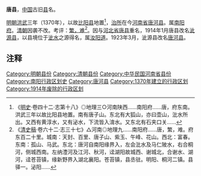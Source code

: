 '''唐县'''，[[中国|中国]]古旧[[县|县]]名。

[[明朝|明朝]][[洪武|洪武]]三年（1370年），以故[[比阳县|比阳县]]地置<ref>《[[明史|明史]]·卷四十二·志第十八》◎地理三○河南陕西......南阳府......唐，府东南。洪武三年以故比阳县地置。南有唐子山。东北有大狐山，亦曰壶山，沘水所出。又西有黄淳水，又有泌水，下流皆入淯水。又东北有石夹口关......</ref>，[[治所|治所]]在今[[河南省|河南省]][[唐河县|唐河县]]。属[[南阳府|南阳府]]。[[清朝|清朝]]因袭不改。考评：[[衝繁疲難|繁，难]]<ref>《[[清史稿|清史稿]]·卷六十二·志三十七》△河南◎地理九......南阳府......唐，繁，难。府东百二十里。城南：天封、百里、唐子山、紫玉、午峰、花山。西北：富春。东南：孤山、马武。东北：唐河自南阳缘界入，左会沘水及马仁陂水，右合桐河，侧城西南。左纳澧河及江河、秋河，迳湖阳故城西、谢城北，合谢水、湖河，迳苍苔镇，缘新野界入湖北襄阳。苍苔镇，县丞驻。明阳、桐河二镇。县驿一。泌阳......</ref>。因与[[河北省|河北省]][[唐县|唐县]]重名，1914年1月唐县改名[[泚源县|泚源县]]，以县境位于[[泚水|泚水]]之源得名，属[[汝阳道|汝阳道]]。1923年3月，泚源县改名[[唐河县|唐河县]]。
== 注释 ==
{{Reflist}}
{{河南行政区划小作品}}
{{DEFAULTSORT:T}}
[[Category:明朝县份|Category:明朝县份]]
[[Category:清朝县份|Category:清朝县份]]
[[Category:中华民国河南省县份|Category:中华民国河南省县份]]
[[Category:南阳行政区划史|Category:南阳行政区划史]]
[[Category:唐河县|Category:唐河县]]
[[Category:1370年建立的行政区划|Category:1370年建立的行政区划]]
[[Category:1914年废除的行政区划|Category:1914年废除的行政区划]]